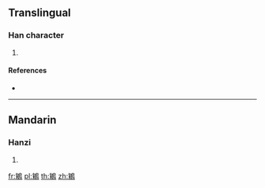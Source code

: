 {{character info/new}}
==Translingual==

===Han character===
{{Han char|rn=196|rad=鳥|as=08|sn=19|four=27927|canj=PDHAF}}

# {{defn|Han|sort=鳥08}}

====References====
* {{Han ref|kx=1492.160|dkj=47017|dj=2022.250|hdz=74642.070|uh=9D74|ud=40308|bh=F3E5|bd=62437}}

----

==Mandarin==

===Hanzi===
{{cmn-hanzi|pin=[[jú]] ([[ju2]])|wg=chü<sup>2</sup>}}

# {{defn|lang=cmn|sort=鳥08}}

[[fr:鵴]]
[[pl:鵴]]
[[th:鵴]]
[[zh:鵴]]